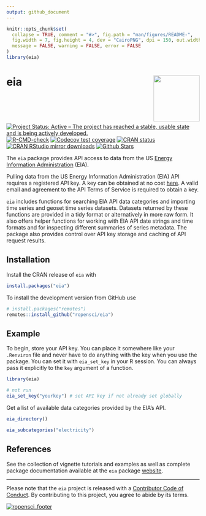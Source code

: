 ```yaml
---
output: github_document
---
```


<!-- README.md is generated from README.Rmd. Please edit that file -->

```r
knitr::opts_chunk$set(
  collapse = TRUE, comment = "#>", fig.path = "man/figures/README-", 
  fig.width = 7, fig.height = 4, dev = "CairoPNG", dpi = 150, out.width = "100%",
  message = FALSE, warning = FALSE, error = FALSE
)
library(eia)
```
# eia <img src="man/figures/logo.png" style="margin-left:10px;margin-bottom:5px;" width="120" align="right">

<!-- badges: start -->
[![Project Status: Active – The project has reached a stable, usable state and is being actively developed.](https://www.repostatus.org/badges/latest/active.svg)](https://www.repostatus.org/)
[![R-CMD-check](https://github.com/ropensci/eia/actions/workflows/R-CMD-check.yaml/badge.svg)](https://github.com/ropensci/eia/actions/workflows/R-CMD-check.yaml)
[![Codecov test coverage](https://codecov.io/gh/ropensci/eia/branch/master/graph/badge.svg)](https://app.codecov.io/gh/ropensci/eia?branch=master)
[![CRAN status](https://www.r-pkg.org/badges/version/eia)](https://cran.r-project.org/package=eia)
[![CRAN RStudio mirror downloads](https://cranlogs.r-pkg.org/badges/eia)](https://cran.r-project.org/package=eia)
[![Github Stars](https://img.shields.io/github/stars/ropensci/eia.svg?style=social&label=Github)](https://github.com/ropensci/eia)
<!-- badges: end -->

The `eia` package provides API access to data from the US [Energy Information Administration](https://www.eia.gov/) (EIA).

Pulling data from the US Energy Information Administration (EIA) API requires a registered API key. A key can be obtained at no cost [here](https://www.eia.gov/opendata/register.php). A valid email and agreement to the API Terms of Service is required to obtain a key.

`eia` includes functions for searching EIA API data categories and importing time series and geoset time series datasets. Datasets returned by these functions are provided in a tidy format or alternatively in more raw form. It also offers helper functions for working with EIA API date strings and time formats and for inspecting different summaries of series metadata. The package also provides control over API key storage and caching of API request results.

## Installation

Install the CRAN release of `eia` with

``` r
install.packages("eia")
```

To install the development version from GitHub use

``` r
# install.packages("remotes")
remotes::install_github("ropensci/eia")
```

## Example

To begin, store your API key. You can place it somewhere like your `.Renviron` file and never have to do anything with the key when you use the package. You can set it with `eia_set_key` in your R session. You can always pass it explicitly to the `key` argument of a function.

```r
library(eia)

# not run
eia_set_key("yourkey") # set API key if not already set globally
```

Get a list of available data categories provided by the EIA's API.

```r
eia_directory()

eia_subcategories("electricity")
```

## References

See the collection of vignette tutorials and examples as well as complete package documentation available at the `eia` package [website](https://docs.ropensci.org/eia/).

---

Please note that the `eia` project is released with a [Contributor Code of Conduct](https://github.com/ropensci/eia/blob/master/CODE_OF_CONDUCT.md). By contributing to this project, you agree to abide by its terms.

[![ropensci_footer](https://ropensci.org/public_images/ropensci_footer.png)](https://ropensci.org)
